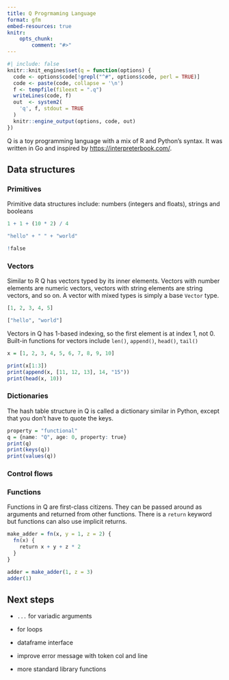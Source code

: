 ```yaml
---
title: Q Progrmaming Language
format: gfm
embed-resources: true
knitr:
    opts_chunk:
        comment: "#>"
---
```


```r
#| include: false
knitr::knit_engines$set(q = function(options) {
  code <- options$code[!grepl("^#", options$code, perl = TRUE)]
  code <- paste(code, collapse = '\n')
  f <- tempfile(fileext = ".q")
  writeLines(code, f)
  out  <- system2(
    'q', f, stdout = TRUE
  )
  knitr::engine_output(options, code, out)
})
```

Q is a toy programming language with a mix of R and Python's syntax. It was written in Go and inspired by <https://interpreterbook.com/>.


## Data structures

### Primitives



Primitive data structures include: numbers (integers and floats), strings and booleans

```q
1 + 1 + (10 * 2) / 4
```


```q
"hello" + " " + "world"
```

```q
!false
```

### Vectors

Similar to R Q has vectors typed by its inner elements. Vectors with number elements are numeric vectors, vectors with string elements are string vectors, and so on. A vector with mixed types is simply a base `Vector` type.


```q
[1, 2, 3, 4, 5]
```

```q
["hello", "world"]
```

Vectors in Q has 1-based indexing, so the first element is at index 1, not 0. Built-in functions for vectors include `len()`, `append()`, `head()`, `tail()`


```q
x = [1, 2, 3, 4, 5, 6, 7, 8, 9, 10]

print(x[1:3])
print(append(x, [11, 12, 13], 14, "15"))
print(head(x, 10))
```


### Dictionaries

The hash table structure in Q is called a dictionary similar in Python, except that you don't have to quote the keys.


```q
property = "functional"
q = {name: "Q", age: 0, property: true}
print(q)
print(keys(q))
print(values(q))
```

### Control flows


### Functions

Functions in Q are first-class citizens. They can be passed around as arguments and returned from other functions. There is a `return` keyword but functions can also use implicit returns.


```q
make_adder = fn(x, y = 1, z = 2) {
  fn(x) {
    return x + y + z * 2
  }
}

adder = make_adder(1, z = 3)
adder(1)
```

## Next steps

* `...` for variadic arguments

* for loops

* dataframe interface

* improve error message with token col and line

* more standard library functions
